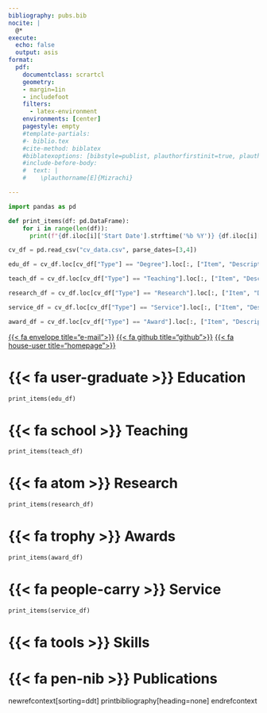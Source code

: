 ```yaml
---
bibliography: pubs.bib
nocite: |
  @*
execute:
  echo: false
  output: asis
format: 
  pdf:
    documentclass: scrartcl
    geometry:
    - margin=1in
    - includefoot
    filters:
      - latex-environment
    environments: [center]
    pagestyle: empty
    #template-partials:
    #- biblio.tex
    #cite-method: biblatex
    #biblatexoptions: [bibstyle=publist, plauthorfirstinit=true, plauthorhandling=highlight, plnumbering=none, hlyear=false, marginyear=true]
    #include-before-body:
    #  text: |
    #    \plauthorname[E]{Mizrachi}

---
```


```python
import pandas as pd

def print_items(df: pd.DataFrame):
    for i in range(len(df)):
      print(f"{df.iloc[i]['Start Date'].strftime('%b %Y')} {df.iloc[i]['Item']} {df.iloc[i]['Description']}\n")

cv_df = pd.read_csv("cv_data.csv", parse_dates=[3,4])

edu_df = cv_df.loc[cv_df["Type"] == "Degree"].loc[:, ["Item", "Description", "Start Date", "End Date"]]

teach_df = cv_df.loc[cv_df["Type"] == "Teaching"].loc[:, ["Item", "Description", "Start Date", "End Date"]]

research_df = cv_df.loc[cv_df["Type"] == "Research"].loc[:, ["Item", "Description", "Start Date", "End Date"]]

service_df = cv_df.loc[cv_df["Type"] == "Service"].loc[:, ["Item", "Description", "Start Date", "End Date"]]

award_df = cv_df.loc[cv_df["Type"] == "Award"].loc[:, ["Item", "Description", "Start Date", "End Date"]]
```

::: {.center} 

\begin{LARGE}Eli Mizrachi\end{LARGE}

\begin{small}(they/them/theirs)\end{small}

[{{< fa envelope title="e-mail">}}](mailto:emiz@umd.edu) 
[{{< fa github title="github">}}](https://github.com/e-miz) 
[{{< fa house-user title="homepage">}}](https://e-miz.github.io)

:::

# {{< fa user-graduate >}} Education

```python
print_items(edu_df)
```

# {{< fa school >}} Teaching

```python
print_items(teach_df)
```

# {{< fa atom >}} Research

```python
print_items(research_df)
```

# {{< fa trophy >}} Awards

```python
print_items(award_df)
```

# {{< fa people-carry >}} Service

```python
print_items(service_df)
```

# {{< fa tools >}} Skills

# {{< fa pen-nib >}} Publications

newrefcontext[sorting=ddt]
printbibliography[heading=none]
endrefcontext